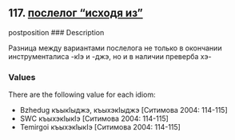 ## 117. <a href =  'https://agricolamz.github.io/The_Circassian_Isoglosses_Database/117.html'>послелог "исходя из"</a>
postposition
### Description

Разница между вариантами послелога не только в окончании инструменталиса -кIэ и -джэ, но и в наличии преверба хэ-

### Values
There are the following value for each idiom:

* Bzhedug  къыкIыджэ, къыхэкIыджэ [Ситимова 2004: 114-115] 
* SWC  къыхэкIыкIэ [Ситимова 2004: 114-115] 
* Temirgoi  къыхэкIыкIэ [Ситимова 2004: 114-115] 

